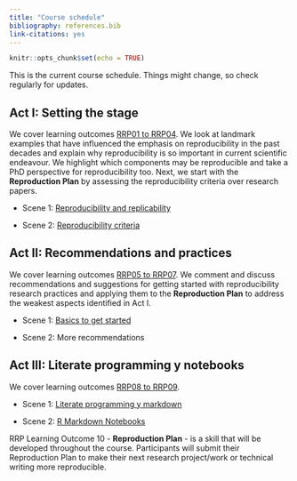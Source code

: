 ```yaml
---
title: "Course schedule"
bibliography: references.bib
link-citations: yes
---
```


```r
knitr::opts_chunk$set(echo = TRUE)
```


This is the current course schedule. Things might change, so check regularly for updates.

## Act I: Setting the stage

We cover learning outcomes [RRP01 to RRP04](index.html#learning-outcomes). We look at landmark examples that have influenced the emphasis on reproducibility in the past decades and explain why reproducibility is so important in current scientific endeavour. We highlight which components may be reproducible and take a PhD perspective for reproducibility too. Next, we start with the **Reproduction Plan** by assessing the reproducibility criteria over research papers.

-   Scene 1: [Reproducibility and replicability](scene11.html)

-   Scene 2: [Reproducibility criteria](scene12.html)

## Act II: Recommendations and practices

We cover learning outcomes [RRP05 to RRP07](index.html#learning-outcomes). We comment and discuss recommendations and suggestions for getting started with reproducibility research practices and applying them to the **Reproduction Plan** to address the weakest aspects identified in Act I.

-   Scene 1: [Basics to get started](scene21.html)

-   Scene 2: More recommendations

## Act III: Literate programming y notebooks

We cover learning outcomes [RRP08 to RRP09](index.html#learning-outcomes).

-   Scene 1: [Literate programming y markdown](sesion31.html)

-   Scene 2: [R Markdown Notebooks](sesion32.html)

RRP Learning Outcome 10 - **Reproduction Plan** - is a skill that will be developed throughout the course. Participants will submit their Reproduction Plan to make their next research project/work or technical writing more reproducible.